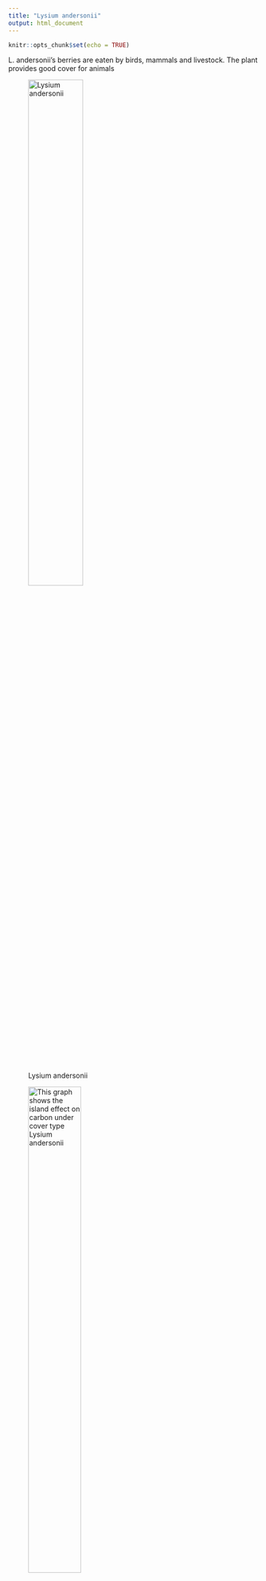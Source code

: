 ```yaml
---
title: "Lysium andersonii"
output: html_document
---
```


```r
knitr::opts_chunk$set(echo = TRUE)
```
L. andersonii's berries are eaten by birds, mammals and livestock. The plant provides good cover for animals

![Lysium andersonii](andersonii.jpg){#id .class width=51% height=51%}

![This graph shows the island effect on carbon under cover type Lysium andersonii](INSPLYAN_mgCgsoil.png){#id .class width=50% height=50%}

![This graph shows the island effect on nitrogen under the cover type Lysium andersonii](INSPLYAN_mgNgsoil.png){#id .class width=50% height=50%}